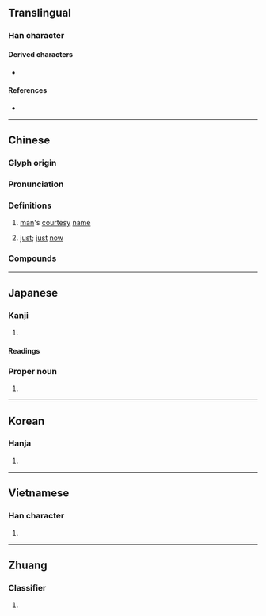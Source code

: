 {{also|叀}}
{{character info}}
==Translingual==

===Han character===
{{Han char|rn=101|rad=用|as=02|sn=7|four=53227|canj=IJB}}

====Derived characters====
* {{l|mul|[[俌]], [[陠]], [[埔]], [[捕]], [[哺]], [[峬]], [[浦]], [[蒲]], [[悑]], [[辅]], [[輔]], [[晡]], [[脯]], [[烳]], [[铺]], [[鋪]], [[秿]], [[補]], [[蜅]], [[酺]], [[豧]], [[誧]], [[舖]], [[舗]], [[餔]], [[鬴]], [[麱]], [[𫚙]], [[鯆]], [[黼]], [[郙]], [[鵏]], [[莆]], [[乶]], [[尃]], [[旉]], [[喸]], [[盙]], [[圃]], [[庯]], [[痡]], [[匍]], [[逋]], [[牖]]}}

====References====
* {{Han ref|kx=0756.020|dkj=21706|dj=1166.040|hdz=10020.010|uh=752B|ud=29995|bh=A86A|bd=43114}}

----

==Chinese==
{{zh-forms}}

===Glyph origin===
{{Han etym}}

===Pronunciation===
{{zh-pron
|m=fǔ
|c=fu2,pou2,pou3
|h=pfs=phú
|mn=hú
|mn-t=pou2
|w=
|mc=y
|oc=y
|ma=
|cat=v,n,a
}}

===Definitions===
{{zh-hanzi}}

# [[man]]'s [[courtesy]] [[name]]
# {{lb|zh|literary}} [[just]]; [[just]] [[now]]

===Compounds===
{{zh-der|不甫能|不甫能勾|尊甫|查甫|甫田|神甫|皇甫|臺甫|章甫縫掖|章甫|章甫薦履|尹吉甫|甫嶺}}

----

==Japanese==

===Kanji===
{{ja-kanji|grade=|rs=用02}}

# {{rfdef|ja|sort=用02}}

====Readings====
{{ja-readings
|goon=ふ
|kanon=ふ
|kanyoon=ほ
|kun=はじ-め, すけ
|nanori=
}}

===Proper noun===
{{ja-pos|proper|はじめ}}

# {{given name|ja|male|sort=はじめ}}

----

==Korean==

===Hanja===
{{ko-hanja|hangeul=보|eumhun=|rv=bo|mr=po|y=po}}

# {{rfdef|ko|sort=用02}}

----

==Vietnamese==

===Han character===
{{vi-hantu|[[phủ]], [[bo]], [[bô]], [[bố]]|rs=用02}}

# {{rfdef|vi|sort=用02}}
----
==Zhuang==

===Classifier===
{{za-head|classifier}}

# {{za-sawndip form of|boux}}